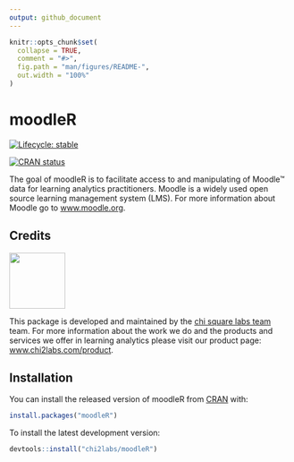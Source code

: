 ```yaml
---
output: github_document
---
```


<!-- README.md is generated from README.Rmd. Please edit that file -->

```r
knitr::opts_chunk$set(
  collapse = TRUE,
  comment = "#>",
  fig.path = "man/figures/README-",
  out.width = "100%"
)
```

# moodleR

<!-- badges: start -->

[![Lifecycle: stable](https://img.shields.io/badge/lifecycle-stable-brightgreen.svg)](https://lifecycle.r-lib.org/articles/stages.html#stable)

[![CRAN status](https://www.r-pkg.org/badges/version/moodleR)](https://CRAN.R-project.org/package=moodleR)
<!-- badges: end -->

The goal of moodleR is to facilitate access to and manipulating of Moodle&trade; data for learning analytics practitioners. Moodle is a widely used open source learning management system (LMS). For more information about Moodle go to [www.moodle.org](https://moodle.org/). 

## Credits

<img src="man/figures/chi2labs.png" width=100 /><br>

This package is developed and maintained by the [chi square labs team](https://www.chi2labs.com/about) team.
For more information about the work we do and the products and services we offer in learning analytics please visit our product page: [www.chi2labs.com/product](http://www.chi2labs.com/product).

## Installation

You can install the released version of moodleR from [CRAN](https://CRAN.R-project.org) with:

```r
install.packages("moodleR")
```

To install the latest development version:
```r
devtools::install("chi2labs/moodleR")
```
